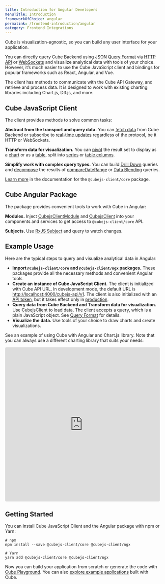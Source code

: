 ```yaml
---
title: Introduction for Angular Developers
menuTitle: Introduction
frameworkOfChoice: angular
permalink: /frontend-introduction/angular
category: Frontend Integrations
---
```


Cube is visualization-agnostic, so you can build any user interface for your
application.

You can directly query Cube Backend using
JSON [Query Format](https://cube.dev/docs/query-format) via [HTTP API](https://cube.dev/docs/rest-api)
or [WebSockets](https://cube.dev/docs/real-time-data-fetch#web-sockets) and
visualize analytical data with tools of your choice. However, it’s much easier
to use the Cube JavaScript client and bindings for popular frameworks such as
React, Angular, and Vue.

The client has methods to communicate with the Cube API Gateway, and retrieve
and process data. It is designed to work with existing charting libraries
including Chart.js, D3.js, and more.

## Cube JavaScript Client

The client provides methods to solve common tasks:

**Abstract from the transport and query data.** You can
[fetch data](https://cube.dev/docs/@cubejs-client-core#load) from Cube Backend
or subscribe to [real-time updates](https://cube.dev/docs/real-time-data-fetch)
regardless of the protocol, be it HTTP or WebSockets.

**Transform data for visualization.** You can
[pivot](https://cube.dev/docs/@cubejs-client-core#pivot) the result set to
display as a [chart](https://cube.dev/docs/@cubejs-client-core#chart-pivot) or
as a [table](https://cube.dev/docs/@cubejs-client-core#table-pivot), split into
[series](https://cube.dev/docs/@cubejs-client-core#series) or
[table columns](https://cube.dev/docs/@cubejs-client-core#table-columns).

**Simplify work with complex query types.** You can build
[Drill Down](https://cube.dev/docs/@cubejs-client-core#drill-down) queries and
[decompose](https://cube.dev/docs/@cubejs-client-core#decompose) the results of
[compareDateRange](https://cube.dev/docs/query-format#time-dimensions-format) or
[Data Blending](https://cube.dev/docs/recipes/data-blending) queries.

[Learn more](https://cube.dev/docs/@cubejs-client-core) in the documentation for
the `@cubejs-client/core` package.

## Cube Angular Package

The package provides convenient tools to work with Cube in Angular:

**Modules.** Inject
[CubejsClientModule](https://cube.dev/docs/@cubejs-client-vue#query-builder) and
[CubejsClient](https://cube.dev/docs/@cubejs-client-vue#query-renderer) into
your components and services to get access to `@cubejs-client/core` API.

**Subjects.** Use [RxJS Subject](https://cube.dev/docs/@cubejs-client-ngx#api)
and query to watch changes.

## Example Usage

Here are the typical steps to query and visualize analytical data in Angular:

- **Import `@cubejs-client/core` and `@cubejs-client/ngx` packages.** These
  packages provide all the necessary methods and convenient Angular tools.
- **Create an instance of Cube JavaScript Client.** The client is initialized
  with Cube API URL. In development mode, the default URL is
  [http://localhost:4000/cubejs-api/v1](http://localhost:4000/cubejs-api/v1).
  The client is also initialized with an
  [API token](https://cube.dev/docs/security), but it takes effect only in
  [production](https://cube.dev/docs/deployment/production-checklist).
- **Query data from Cube Backend and Transform data for visualization.** Use
  [CubejsClient](https://cube.dev/docs/@cubejs-client-ngx#api) to load data. The
  client accepts a query, which is a plain JavaScript object. See
  [Query Format](https://cube.dev/docs/query-format) for details.
- **Visualize the data.** Use tools of your choice to draw charts and create
  visualizations.

See an example of using Cube with Angular and Chart.js library. Note that you
can always use a different charting library that suits your needs:

<iframe src="https://codesandbox.io/embed/cube-js-angular-client-3fhqz?fontsize=14&hidenavigation=1&theme=dark" style="width:100%; height:500px; border:0; border-radius: 4px; overflow:hidden;" sandbox="allow-modals allow-forms allow-popups allow-scripts allow-same-origin"></iframe>

## Getting Started

You can install Cube JavaScript Client and the Angular package with npm or Yarn:

```bash{outputLines: 1,3-4}
# npm
npm install --save @cubejs-client/core @cubejs-client/ngx

# Yarn
yarn add @cubejs-client/core @cubejs-client/ngx
```

Now you can build your application from scratch or generate the code with
[Cube Playground](https://cube.dev/docs/dashboard-app). You can also
[explore example applications](https://cube.dev/docs/examples) built with Cube.
